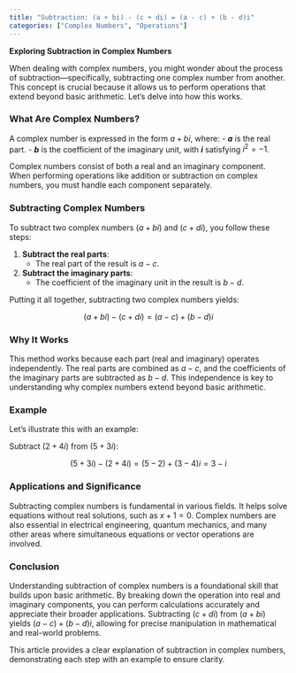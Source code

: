 ```yaml
---
title: "Subtraction: (a + bi) - (c + di) = (a - c) + (b - d)i"
categories: ["Complex Numbers", "Operations"]
---
```




**Exploring Subtraction in Complex Numbers**

When dealing with complex numbers, you might wonder about the process of subtraction—specifically, subtracting one complex number from another. This concept is crucial because it allows us to perform operations that extend beyond basic arithmetic. Let's delve into how this works.

### What Are Complex Numbers?

A complex number is expressed in the form $a + bi$, where:
- **$a$** is the real part.
- **$b$** is the coefficient of the imaginary unit, with **$i$** satisfying $i^2 = -1$.

Complex numbers consist of both a real and an imaginary component. When performing operations like addition or subtraction on complex numbers, you must handle each component separately.

### Subtracting Complex Numbers

To subtract two complex numbers $(a + bi)$ and $(c + di)$, you follow these steps:

1. **Subtract the real parts**:
   - The real part of the result is $a - c$.

2. **Subtract the imaginary parts**:
   - The coefficient of the imaginary unit in the result is $b - d$.

Putting it all together, subtracting two complex numbers yields:

$$
(a + bi) - (c + di) = (a - c) + (b - d)i
$$


### Why It Works

This method works because each part (real and imaginary) operates independently. The real parts are combined as $a - c$, and the coefficients of the imaginary parts are subtracted as $b - d$. This independence is key to understanding why complex numbers extend beyond basic arithmetic.

### Example

Let's illustrate this with an example:

Subtract $(2 + 4i)$ from $(5 + 3i)$:

$$
(5 + 3i) - (2 + 4i) = (5 - 2) + (3 - 4)i = 3 - i
$$


### Applications and Significance

Subtracting complex numbers is fundamental in various fields. It helps solve equations without real solutions, such as $x + 1 = 0$. Complex numbers are also essential in electrical engineering, quantum mechanics, and many other areas where simultaneous equations or vector operations are involved.

### Conclusion

Understanding subtraction of complex numbers is a foundational skill that builds upon basic arithmetic. By breaking down the operation into real and imaginary components, you can perform calculations accurately and appreciate their broader applications. Subtracting $(c + di)$ from $(a + bi)$ yields $(a - c) + (b - d)i$, allowing for precise manipulation in mathematical and real-world problems.

This article provides a clear explanation of subtraction in complex numbers, demonstrating each step with an example to ensure clarity.
